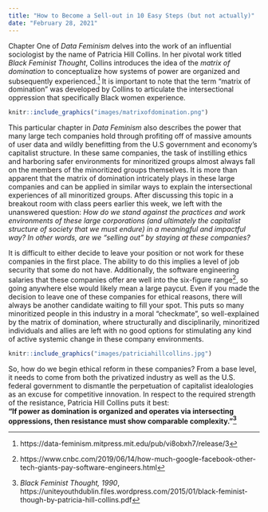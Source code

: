 ```yaml
---
title: "How to Become a Sell-out in 10 Easy Steps (but not actually)"
date: "February 28, 2021"
---
```


Chapter One of *Data Feminism* delves into the work of an influential sociologist by the name of Patricia Hill Collins. In her pivotal work titled *Black Feminist Thought*, Collins introduces the idea of the _matrix of domination_ to conceptualize how systems of power are organized and subsequently experienced.^[https://data-feminism.mitpress.mit.edu/pub/vi8obxh7/release/3] It is important to note that the term "matrix of domination" was developed by Collins to articulate the intersectional oppression that specifically Black women experience.    

```r
knitr::include_graphics("images/matrixofdomination.png")
```

This particular chapter in *Data Feminism* also describes the power that many large tech companies hold through profiting off of massive amounts of user data and wildly benefitting from the U.S government and economy's capitalist structure. In these same companies, the task of instilling ethics and harboring safer environments for minoritized groups almost always fall on the members of the minoritized groups themselves. It is more than apparent that the matrix of domination intricately plays in these large companies and can be applied in similar ways to explain the intersectional experiences of all minoritized groups. After discussing this topic in a breakout room with class peers earlier this week, we left with the unanswered question: *How do we stand against the practices and work environments of these large corporations (and ultimately the capitalist structure of society that we must endure) in a meaningful and impactful way? In other words, are we "selling out" by staying at these companies?*

It is difficult to either decide to leave your position or not work for these companies in the first place. The ability to do this implies a level of job security that some do not have. Additionally, the software engineering salaries that these companies offer are well into the six-figure range^[https://www.cnbc.com/2019/06/14/how-much-google-facebook-other-tech-giants-pay-software-engineers.html], so going anywhere else would likely mean a large paycut. Even if you made the decision to leave one of these companies for ethical reasons, there will always be another candidate waiting to fill your spot. This puts so many minoritized people in this industry in a moral "checkmate", so well-explained by the matrix of domination, where structurally and disciplinarily, minoritized individuals and allies are left with no good options for stimulating any kind of active systemic change in these company environments.  

```r
knitr::include_graphics("images/patriciahillcollins.jpg")
```

So, how do we begin ethical reform in these companies? From a base level, it needs to come from both the privatized industry as well as the U.S. federal government to dismantle the perpetuation of capitalist idealologies as an excuse for competitive innovation. In respect to the required strength of the resistance, Patricia Hill Collins puts it best:  
**"If power as domination is organized and operates via intersecting oppressions, then resistance must show comparable complexity."^[*Black Feminist Thought, 1990*, https://uniteyouthdublin.files.wordpress.com/2015/01/black-feminist-though-by-patricia-hill-collins.pdf]**